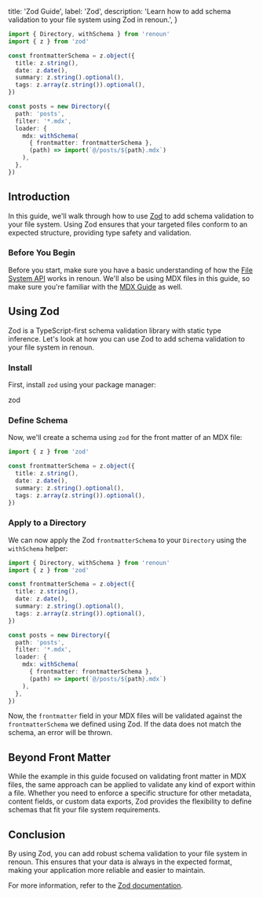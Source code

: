   title: 'Zod Guide',
  label: 'Zod',
  description:
    'Learn how to add schema validation to your file system using Zod in renoun.',
}

```ts
import { Directory, withSchema } from 'renoun'
import { z } from 'zod'

const frontmatterSchema = z.object({
  title: z.string(),
  date: z.date(),
  summary: z.string().optional(),
  tags: z.array(z.string()).optional(),
})

const posts = new Directory({
  path: 'posts',
  filter: '*.mdx',
  loader: {
    mdx: withSchema(
      { frontmatter: frontmatterSchema },
      (path) => import(`@/posts/${path}.mdx`)
    ),
  },
})
```

## Introduction

In this guide, we'll walk through how to use [Zod](https://zod.dev/) to add schema validation to your file system. Using Zod ensures that your targeted files conform to an expected structure, providing type safety and validation.

### Before You Begin

Before you start, make sure you have a basic understanding of how the [File System API](/utilities/file-system) works in renoun. We'll also be using MDX files in this guide, so make sure you're familiar with the [MDX Guide](/guides/mdx) as well.

## Using Zod

Zod is a TypeScript-first schema validation library with static type inference. Let's look at how you can use Zod to add schema validation to your file system in renoun.

### Install

First, install `zod` using your package manager:

<Command variant="install">zod</Command>

### Define Schema

Now, we'll create a schema using `zod` for the front matter of an MDX file:

```ts
import { z } from 'zod'

const frontmatterSchema = z.object({
  title: z.string(),
  date: z.date(),
  summary: z.string().optional(),
  tags: z.array(z.string()).optional(),
})
```

### Apply to a Directory

We can now apply the Zod `frontmatterSchema` to your `Directory` using the `withSchema` helper:

```ts highlightedLines="1,11-20"
import { Directory, withSchema } from 'renoun'
import { z } from 'zod'

const frontmatterSchema = z.object({
  title: z.string(),
  date: z.date(),
  summary: z.string().optional(),
  tags: z.array(z.string()).optional(),
})

const posts = new Directory({
  path: 'posts',
  filter: '*.mdx',
  loader: {
    mdx: withSchema(
      { frontmatter: frontmatterSchema },
      (path) => import(`@/posts/${path}.mdx`)
    ),
  },
})
```

Now, the `frontmatter` field in your MDX files will be validated against the `frontmatterSchema` we defined using Zod. If the data does not match the schema, an error will be thrown.

## Beyond Front Matter

While the example in this guide focused on validating front matter in MDX files, the same approach can be applied to validate any kind of export within a file. Whether you need to enforce a specific structure for other metadata, content fields, or custom data exports, Zod provides the flexibility to define schemas that fit your file system requirements.

## Conclusion

By using Zod, you can add robust schema validation to your file system in renoun. This ensures that your data is always in the expected format, making your application more reliable and easier to maintain.

For more information, refer to the [Zod documentation](https://github.com/colinhacks/zod).
